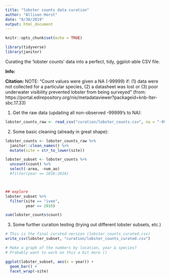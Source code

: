 ```yaml
---
title: "lobster counts data curation"
author: "Allison Horst"
date: "8/30/2019"
output: html_document
---
```


```r
knitr::opts_chunk$set(echo = TRUE)
```

```r
library(tidyverse)
library(janitor)
```


Curating the 'lobster counts' data into a perfect, tidy, ggplot-able CSV file. 

**Info:**

**Citation:**
NOTE: "Count values were given a NA (-99999) if: (1) data were not collected for a particular species, (2) a datasheet was lost or (3) poor underwater visibility prevented lobster from being surveyed" (from: https://portal.edirepository.org/nis/metadataviewer?packageid=knb-lter-sbc.17.33)

1. Get the raw data (updating all non-observed -99999's to NA):
```r

lobster_counts_raw <- read_csv("curation/lobster_counts.csv", na = "-99999")

```

2. Some basic cleaning (already in great shape): 
```r

lobster_counts <- lobster_counts_raw %>% 
  janitor::clean_names() %>% 
  mutate(site = str_to_lower(site))

lobster_subset <- lobster_counts %>%
  uncount(count) %>%
  select(-area, -num_ao)
  #filter(year == 2016:2018) 



## explore
lobster_subset %>%
  filter(site == "ivee", 
         year == 2018)

sum(lobster_counts$count)


```

3. Some further curation testing (trying out different lobster subsets, etc.)
```r

# This is the final curated version (lobster_counts_curated.csv)
write_csv(lobster_subset, "curation/lobster_counts_curated.csv")

# Make a graph of the numbers by location, year & species?
# Probably want to work on this a bit more ()

ggplot(lobster_subset, aes(x = year)) +
  geom_bar() +
  facet_wrap(~site)

```

